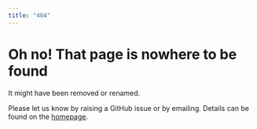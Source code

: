 ```yaml
---
title: "404"
---
```


# Oh no! That page is nowhere to be found <i class="fas fa-search pr2"></i>

It might have been removed or renamed. 

Please let us know by raising a GitHub issue or by emailing. 
Details can be found on the [homepage](/).

